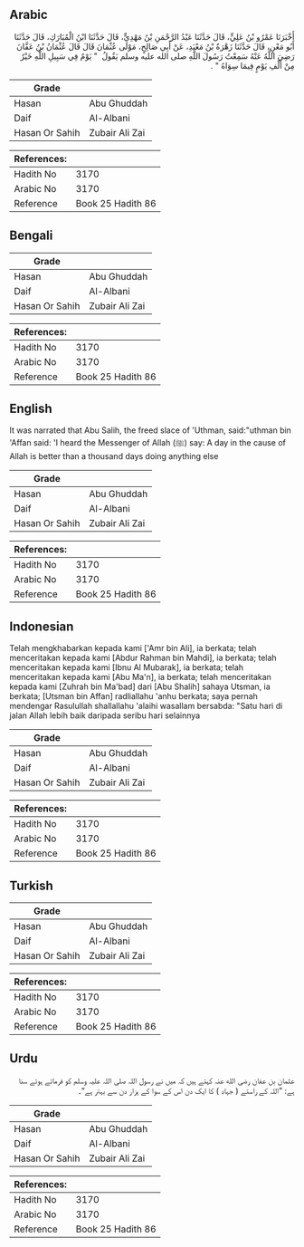 ## Arabic


<div dir="rtl" lang="ar" style={{fontSize:'larger',backgroundColor:'#f8f9fa',padding:20}}>
أَخْبَرَنَا عَمْرُو بْنُ عَلِيٍّ، قَالَ حَدَّثَنَا عَبْدُ الرَّحْمَنِ بْنُ مَهْدِيٍّ، قَالَ حَدَّثَنَا ابْنُ الْمُبَارَكِ، قَالَ حَدَّثَنَا أَبُو مَعْنٍ، قَالَ حَدَّثَنَا زَهْرَةُ بْنُ مَعْبَدِ، عَنْ أَبِي صَالِحٍ، مَوْلَى عُثْمَانَ قَالَ قَالَ عُثْمَانُ بْنُ عَفَّانَ رَضِيَ اللَّهُ عَنْهُ سَمِعْتُ رَسُولَ اللَّهِ صلى الله عليه وسلم يَقُولُ ‏ "‏ يَوْمٌ فِي سَبِيلِ اللَّهِ خَيْرٌ مِنْ أَلْفِ يَوْمٍ فِيمَا سِوَاهُ ‏"‏ ‏.‏
</div>
<div style={{backgroundColor:'#f8f9fa',padding:20, marginBottom: 10}}><table> <thead> <tr> <th>Grade</th> <th></th> </tr> </thead> <tbody> <tr><td>Hasan</td><td>Abu Ghuddah</td></tr><tr><td>Daif</td><td>Al-Albani</td></tr><tr><td>Hasan Or Sahih</td><td>Zubair Ali Zai</td></tr></tbody></table><table> <thead> <tr> <th>References:</th> <th></th> </tr> </thead> <tbody><tr><td>Hadith No</td><td>3170</td></tr><tr><td>Arabic No</td><td>3170</td></tr><tr><td>Reference</td><td>Book 25 Hadith 86</td></tr></tbody></table></div>

## Bengali


<div dir="ltr" lang="bn" style={{fontSize:'larger',backgroundColor:'#f8f9fa',padding:20}}>

</div>
<div style={{backgroundColor:'#f8f9fa',padding:20, marginBottom: 10}}><table> <thead> <tr> <th>Grade</th> <th></th> </tr> </thead> <tbody> <tr><td>Hasan</td><td>Abu Ghuddah</td></tr><tr><td>Daif</td><td>Al-Albani</td></tr><tr><td>Hasan Or Sahih</td><td>Zubair Ali Zai</td></tr></tbody></table><table> <thead> <tr> <th>References:</th> <th></th> </tr> </thead> <tbody><tr><td>Hadith No</td><td>3170</td></tr><tr><td>Arabic No</td><td>3170</td></tr><tr><td>Reference</td><td>Book 25 Hadith 86</td></tr></tbody></table></div>

## English


<div dir="ltr" lang="en" style={{fontSize:'larger',backgroundColor:'#f8f9fa',padding:20}}>
It was narrated that Abu Salih, the freed slace of 'Uthman, said:"uthman bin 'Affan said: 'I heard the Messenger of Allah (ﷺ) say: A day in the cause of Allah is better than a thousand days doing anything else
</div>
<div style={{backgroundColor:'#f8f9fa',padding:20, marginBottom: 10}}><table> <thead> <tr> <th>Grade</th> <th></th> </tr> </thead> <tbody> <tr><td>Hasan</td><td>Abu Ghuddah</td></tr><tr><td>Daif</td><td>Al-Albani</td></tr><tr><td>Hasan Or Sahih</td><td>Zubair Ali Zai</td></tr></tbody></table><table> <thead> <tr> <th>References:</th> <th></th> </tr> </thead> <tbody><tr><td>Hadith No</td><td>3170</td></tr><tr><td>Arabic No</td><td>3170</td></tr><tr><td>Reference</td><td>Book 25 Hadith 86</td></tr></tbody></table></div>

## Indonesian


<div dir="ltr" lang="id" style={{fontSize:'larger',backgroundColor:'#f8f9fa',padding:20}}>
Telah mengkhabarkan kepada kami ['Amr bin Ali], ia berkata; telah menceritakan kepada kami [Abdur Rahman bin Mahdi], ia berkata; telah menceritakan kepada kami [Ibnu Al Mubarak], ia berkata; telah menceritakan kepada kami [Abu Ma'n], ia berkata; telah menceritakan kepada kami [Zuhrah bin Ma'bad] dari [Abu Shalih] sahaya Utsman, ia berkata; [Utsman bin Affan] radliallahu 'anhu berkata; saya pernah mendengar Rasulullah shallallahu 'alaihi wasallam bersabda: "Satu hari di jalan Allah lebih baik daripada seribu hari selainnya
</div>
<div style={{backgroundColor:'#f8f9fa',padding:20, marginBottom: 10}}><table> <thead> <tr> <th>Grade</th> <th></th> </tr> </thead> <tbody> <tr><td>Hasan</td><td>Abu Ghuddah</td></tr><tr><td>Daif</td><td>Al-Albani</td></tr><tr><td>Hasan Or Sahih</td><td>Zubair Ali Zai</td></tr></tbody></table><table> <thead> <tr> <th>References:</th> <th></th> </tr> </thead> <tbody><tr><td>Hadith No</td><td>3170</td></tr><tr><td>Arabic No</td><td>3170</td></tr><tr><td>Reference</td><td>Book 25 Hadith 86</td></tr></tbody></table></div>

## Turkish


<div dir="ltr" lang="tr" style={{fontSize:'larger',backgroundColor:'#f8f9fa',padding:20}}>

</div>
<div style={{backgroundColor:'#f8f9fa',padding:20, marginBottom: 10}}><table> <thead> <tr> <th>Grade</th> <th></th> </tr> </thead> <tbody> <tr><td>Hasan</td><td>Abu Ghuddah</td></tr><tr><td>Daif</td><td>Al-Albani</td></tr><tr><td>Hasan Or Sahih</td><td>Zubair Ali Zai</td></tr></tbody></table><table> <thead> <tr> <th>References:</th> <th></th> </tr> </thead> <tbody><tr><td>Hadith No</td><td>3170</td></tr><tr><td>Arabic No</td><td>3170</td></tr><tr><td>Reference</td><td>Book 25 Hadith 86</td></tr></tbody></table></div>

## Urdu


<div dir="rtl" lang="ur" style={{fontSize:'larger',backgroundColor:'#f8f9fa',padding:20}}>
عثمان بن عفان رضی الله عنہ کہتے ہیں کہ میں نے رسول اللہ صلی اللہ علیہ وسلم کو فرماتے ہوئے سنا ہے: ”اللہ کے راستے ( جہاد ) کا ایک دن اس کے سوا کے ہزار دن سے بہتر ہے“۔
</div>
<div style={{backgroundColor:'#f8f9fa',padding:20, marginBottom: 10}}><table> <thead> <tr> <th>Grade</th> <th></th> </tr> </thead> <tbody> <tr><td>Hasan</td><td>Abu Ghuddah</td></tr><tr><td>Daif</td><td>Al-Albani</td></tr><tr><td>Hasan Or Sahih</td><td>Zubair Ali Zai</td></tr></tbody></table><table> <thead> <tr> <th>References:</th> <th></th> </tr> </thead> <tbody><tr><td>Hadith No</td><td>3170</td></tr><tr><td>Arabic No</td><td>3170</td></tr><tr><td>Reference</td><td>Book 25 Hadith 86</td></tr></tbody></table></div>